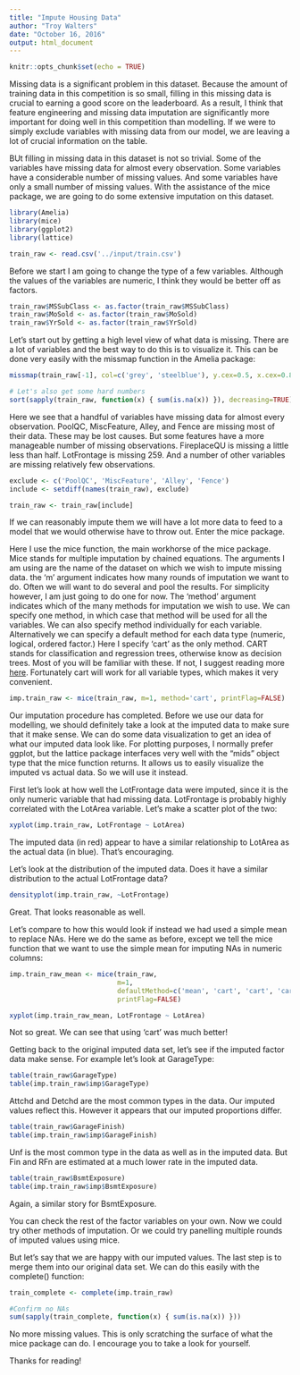 ---
title: "Impute Housing Data"
author: "Troy Walters"
date: "October 16, 2016"
output: html_document
---

```{r setup, include=FALSE}
knitr::opts_chunk$set(echo = TRUE)
```


Missing data is a significant problem in this dataset. Because the amount of training data in this competition is so small, filling in this missing data is crucial to earning a good score on the leaderboard. As a result, I think that feature engineering and missing data imputation are significantly more important for doing well in this competition than modelling. If we were to simply exclude variables with missing data from our model, we are leaving a lot of crucial information on the table. 

BUt filling in missing data in this dataset is not so trivial. Some of the variables have missing data for almost every observation. Some variables have a considerable number of missing values. And some variables have only a small number of missing values. With the assistance of the mice package, we are going to do some extensive imputation on this dataset. 

```{r, message=FALSE}

library(Amelia)
library(mice)
library(ggplot2)
library(lattice)

```


```{r}

train_raw <- read.csv('../input/train.csv')

```

Before we start I am going to change the type of a few variables. Although the values of the variables are numeric, I think they would be better off as factors. 

```{r}

train_raw$MSSubClass <- as.factor(train_raw$MSSubClass)
train_raw$MoSold <- as.factor(train_raw$MoSold)
train_raw$YrSold <- as.factor(train_raw$YrSold)

```

Let's start out by getting a high level view of what data is missing. There are a lot of variables and the best way to do this is to visualize it. This can be done very easily with the missmap function in the Amelia package:

```{r, fig.width=9, fig.height=8}

missmap(train_raw[-1], col=c('grey', 'steelblue'), y.cex=0.5, x.cex=0.8)

# Let's also get some hard numbers
sort(sapply(train_raw, function(x) { sum(is.na(x)) }), decreasing=TRUE)

```


Here we see that a handful of variables have missing data for almost every observation. PoolQC, MiscFeature, Alley, and Fence are missing most of their data. These may be lost causes. But some features have a more manageable number of missing observations. FireplaceQU is missing a little less than half. LotFrontage is missing 259. And a number of other variables are missing relatively few observations. 

```{r}

exclude <- c('PoolQC', 'MiscFeature', 'Alley', 'Fence')
include <- setdiff(names(train_raw), exclude)

train_raw <- train_raw[include]

```

If we can reasonably impute them we will have a lot more data to feed to a model that we would otherwise have to throw out. Enter the mice package.

Here I use the mice function, the main workhorse of the mice package. Mice stands for multiple imputation by chained equations. The arguments I am using are the name of the dataset on which we wish to impute missing data. the 'm' argument indicates how many rounds of imputation we want to do. Often we will want to do several and pool the results. For simplicity however, I am just going to do one for now. The 'method' argument indicates which of the many methods for imputation we wish to use. We can specify one method, in which case that method will be used for all the variables. We can also specify method individually for each variable. Alternatively we can specify a default method for each data type (numeric, logical, ordered factor.) Here I specify 'cart' as the only method. CART stands for classification and regression trees, otherwise know as decision trees. Most of you will be familiar with these. If not, I suggest reading more [here](http://www.stat.cmu.edu/~cshalizi/350/lectures/22/lecture-22.pdf). Fortunately cart will work for all variable types, which makes it very convenient. 

```{r, message+FALSE}

imp.train_raw <- mice(train_raw, m=1, method='cart', printFlag=FALSE)

```

Our imputation procedure has completed. Before we use our data for modelling, we should definitely take a look at the imputed data to make sure that it make sense. We can do some data visualization to get an idea of what our imputed data look like. For plotting purposes, I normally prefer ggplot, but the lattice package interfaces very well with the "mids" object type that the mice function returns. It allows us to easily visualize the imputed vs actual data. So we will use it instead. 

First let's look at how well the LotFrontage data were imputed, since it is the only numeric variable that had missing data. LotFrontage is probably highly correlated with the LotArea variable. Let's make a scatter plot of the two:

```{r}

xyplot(imp.train_raw, LotFrontage ~ LotArea)


```

The imputed data (in red) appear to have a similar relationship to LotArea as the actual data (in blue). That's encouraging. 

Let's look at the distribution of the imputed data. Does it have a similar distribution to the actual LotFrontage data?

```{r}

densityplot(imp.train_raw, ~LotFrontage)

```

Great. That looks reasonable as well. 

Let's compare to how this would look if instead we had used a simple mean to replace NAs. Here we do the same as before, except we tell the mice function
that we want to use the simple mean for imputing NAs in numeric columns:

```{r}

imp.train_raw_mean <- mice(train_raw, 
                           m=1, 
                           defaultMethod=c('mean', 'cart', 'cart', 'cart'),
                           printFlag=FALSE)


```

```{r}

xyplot(imp.train_raw_mean, LotFrontage ~ LotArea)

```

Not so great. We can see that using 'cart' was much better!

Getting back to the original imputed data set, let's see if the imputed factor data make sense. For example let's look at GarageType:

```{r}

table(train_raw$GarageType)
table(imp.train_raw$imp$GarageType)

```

Attchd and Detchd are the most common types in the data. Our imputed values reflect this. However it appears that our imputed proportions differ. 

```{r}

table(train_raw$GarageFinish)
table(imp.train_raw$imp$GarageFinish)

```

Unf is the most common type in the data as well as in the imputed data. But Fin and RFn are estimated at a much lower rate in the imputed data. 

```{r}

table(train_raw$BsmtExposure)
table(imp.train_raw$imp$BsmtExposure)

```

Again, a similar story for BsmtExposure. 

You can check the rest of the factor variables on your own. Now we could try other methods of imputation. Or we could try panelling multiple rounds of imputed values using mice. 

But let's say that we are happy with our imputed values. The last step is to merge them into our original data set. We can do this easily with the complete() function:

```{r}

train_complete <- complete(imp.train_raw)

#Confirm no NAs
sum(sapply(train_complete, function(x) { sum(is.na(x)) }))

```

No more missing values. This is only scratching the surface of what the mice package can do. I encourage you to take a look for yourself. 

Thanks for reading!
